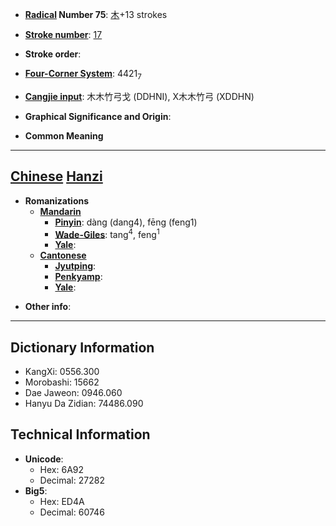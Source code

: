 * '''[[Wiktionary:Chinese radical index| Radical]] Number 75''': [[Wiktionary:Chinese radical index 木|木]]+13 strokes

* '''[[Wiktionary:Chinese total strokes index|Stroke number]]''': [[Wiktionary:Chinese total strokes index 17|17]]

* '''Stroke order''': 

* '''[[Wiktionary:Chinese four corner index|Four-Corner System]]''': 4421<sub>7</sub>

* '''[[Wiktionary:Chinese Cangjie index|Cangjie input]]''': 木木竹弓戈 (DDHNI), X木木竹弓 (XDDHN)

* '''Graphical Significance and Origin''': 

* '''Common Meaning'''

----

== [[Chinese]] [[Hanzi]] ==

* '''Romanizations'''
** '''[[Mandarin]]'''
*** '''[[Pinyin]]''': dàng (dang4), fēng (feng1)
*** '''[[Wade-Giles]]''': tang<sup>4</sup>, feng<sup>1</sup>
*** '''[[Yale]]''': 
** '''[[Cantonese]]'''
*** '''[[Jyutping]]''':
*** '''[[Penkyamp]]''': 
*** '''[[Yale]]''': 

* '''Other info''': 

----

== Dictionary Information ==

* KangXi: 0556.300
* Morobashi: 15662
* Dae Jaweon: 0946.060
* Hanyu Da Zidian: 74486.090

== Technical Information ==

* '''Unicode''':
** Hex: 6A92
** Decimal: 27282
* '''Big5''':
** Hex: ED4A
** Decimal: 60746
